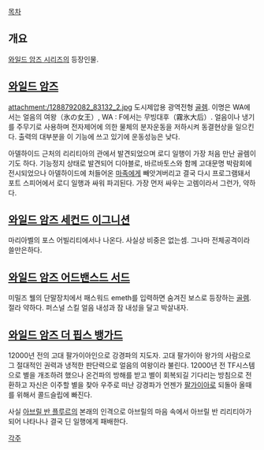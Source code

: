 [[목차]]
== 개요 ==
[[와일드 암즈 시리즈]]의 등장인물.

== [[와일드 암즈]] ==
attachment:/1288792082_83132_2.jpg
도시제압용 광역전형 [[골렘]]. 이명은 WA에서는 얼음의 여왕（氷の女王）, WA : F에서는 무빙대후（霧氷大后）.
얼음이나 냉기를 주무기로 사용하며 전자제어에 의한 물체의 분자운동을 저하시켜 동결현상을 일으킨다. 출력의 대부분을 이 기능에 쓰고 있기에 운동성능은 낮다.

아델하이드 근처의 리리티아의 관에서 발견되었으며 로디 일행이 가장 처음 만난 골렘이기도 하다. 기능정지 상태로 발견되어 디아블로, 바르바토스와 함께 고대문명 박람회에 전시되었으나 아델하이드에 처들어온 [[마족]]에게 빼앗겨버리고 결국 다시 프로그램돼서 포트 스피어에서 로디 일행과 싸워 파괴된다. 가장 먼저 싸우는 고렘이라서 그런가, 약하다.
== [[와일드 암즈 세컨드 이그니션]] == 
마리아벨의 포스 어빌리티에서나 나온다. 사실상 비중은 없는셈. 그나마 전체공격이라 쓸만은하다.

== [[와일드 암즈 어드밴스드 서드]] ==
미밀즈 웰의 단말장치에서 패스워드 emeth를 입력하면 숨겨진 보스로 등장하는 [[골렘]]. 절라 약하다. 퍼스널 스킬 얼음 내성과 잠 내성을 달고 박살내자.

== [[와일드 암즈 더 핍스 뱅가드]] ==
12000년 전의 고대 팔가이아인으로 강경파의 지도자. 고대 팔가이아 왕가의 사람으로 그 절대적인 권력과 냉적한 판단력으로 얼음의 여왕이라 불린다. 12000년 전 TF시스템으로 별을 개조하려 했으나 온건파의 방해를 받고 별이 회복되길 기다리는 방침으로 전환하고 자신은 이주할 별을 찾아 우주로 떠난 강경파가 언젠가 [[팔가이아]]로 되돌아 올때를 위해서 콜드슬립에 빠진다.

사실 [[아브릴 반 플루르]]의 본래의 인격으로 아브릴의 마음 속에서 아브릴 반 리리티아가 되어 나타나나 결국 딘 일행에게 패배한다.

[[각주]]
